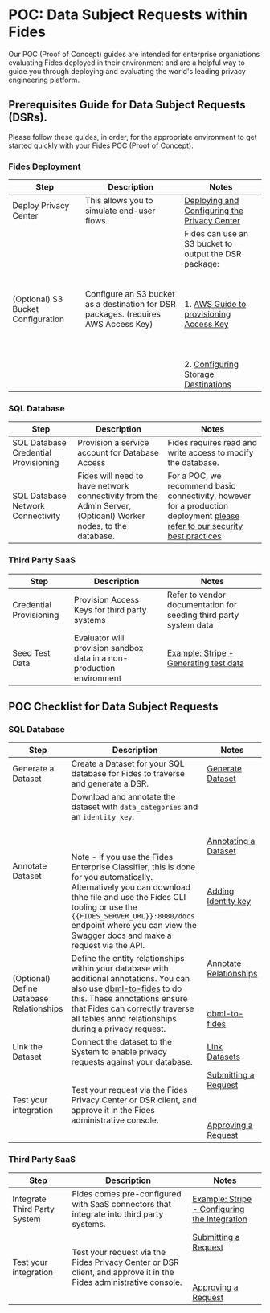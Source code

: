 # POC: Data Subject Requests within Fides 
Our POC (Proof of Concept) guides are intended for enterprise organiations evaluating Fides deployed in their environment and are a helpful way to guide you through deploying and evaluating the world's leading privacy engineering platform.

## Prerequisites Guide for Data Subject Requests (DSRs).
Please follow these guides, in order, for the appropriate environment to get started quickly with your Fides POC (Proof of Concept):

### Fides Deployment

| Step | Description | Notes |
| --- | --- | --- |
| Deploy Privacy Center | This allows you to simulate end-user flows. | [Deploying and Configuring the Privacy Center](/dev-docs/configuration/privacy-requests/privacy-center) |
| (Optional) S3 Bucket Configuration | Configure an S3 bucket as a destination for DSR packages. (requires AWS Access Key) | Fides can use an S3 bucket to output the DSR package:<br></br><br></br>1. [AWS Guide to provisioning Access Key](https://docs.aws.amazon.com/powershell/latest/userguide/pstools-appendix-sign-up.html)<br></br><br></br>2. [Configuring Storage Destinations](/dev-docs/configuration/privacy-requests/storage-destinations) |

### SQL Database

| Step | Description | Notes |
| --- | --- | --- |
| SQL Database Credential Provisioning | Provision a service account for Database Access | Fides requires read and write access to modify the database. |
| SQL Database Network Connectivity | Fides will need to have network connectivity from the Admin Server, (Optioanl) Worker nodes, to the database. | For a POC, we recommend basic connectivity, however for a production deployment [please refer to our security best practices](/dev-docs/configuration/security-practices) |

### Third Party SaaS

| Step | Description | Notes |
| --- | --- | --- |
| Credential Provisioning | Provision Access Keys for third party systems | Refer to vendor documentation for seeding third party system data |
| Seed Test Data | Evaluator will provision sandbox data in a non-production environment | [Example: Stripe - Generating test data](https://github.com/stripe-samples/test-data)  |

## POC Checklist for Data Subject Requests
### SQL Database
| Step | Description | Notes |
| --- | --- | --- |
| Generate a Dataset | Create a Dataset for your SQL database for Fides to traverse and generate a DSR. | [Generate Dataset](/user-guides/datasets/generate-datasets) |
| Annotate Dataset | Download and annotate the dataset with `data_categories` and an `identity key`.<br></br><br></br>Note - if you use the Fides Enterprise Classifier, this is done for you automatically. Alternatively you can download thhe file and use the Fides CLI tooling or use the `{{FIDES_SERVER_URL}}:8080/docs` endpoint where you can view the Swagger docs and make a request via the API. | [Annotating a Dataset](/user-guides/datasets/annotate-datasets#annotating-in-the-file)<br></br><br></br>[Adding Identity key](/user-guides/datasets/annotate-datasets#adding-an-identity-key) |
| (Optional) Define Database Relationships | Define the entity relationships within your database with additional annotations.  You can also use [dbml-to-fides](https://pypi.org/project/dbml-to-fides/) to do this. These annotations ensure that Fides can correctly traverse all tables annd relationships during a privacy request.| [Annotate Relationships](/dev-docs/configuration/privacy-requests/graphs)<br></br><br></br>[dbml-to-fides](https://pypi.org/project/dbml-to-fides/) |
| Link the Dataset | Connect the dataset to the System to enable privacy requests against your database. | [Link Datasets](/user-guides/datasets/link-datasets) |
| Test your integration | Test your request via the Fides Privacy Center or DSR client, and approve it in the Fides administrative console. | [Submitting a Request](/user-guides/privacy-requests/submit-requests)<br></br><br></br>[Approving a Request](/user-guides/privacy-requests/manage-requests) |

### Third Party SaaS
| Step | Description | Notes |
| --- | --- | --- |
| Integrate Third Party System | Fides comes pre-configured with SaaS connectors that integrate into third party systems. | [Example: Stripe - Configuring the integration](/dev-docs/configuration/integrations/saas-integrations/example-configs/stripe) |
| Test your integration | Test your request via the Fides Privacy Center or DSR client, and approve it in the Fides administrative console. | [Submitting a Request](/user-guides/privacy-requests/submit-requests)<br></br><br></br>[Approving a Request](/user-guides/privacy-requests/manage-requests) |
